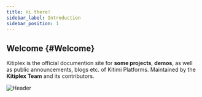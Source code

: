 ```yaml
---
title: Hi there!
sidebar_label: Introduction
sidebar_position: 1
---
```

## Welcome {#Welcome}

Kitiplex is the official documention site for **some projects**, **demos**, as well as public announcements, blogs etc. of Kitimi Platforms. Maintained by the **Kitiplex Team** and its contributors.


![Header](../static/img/header-blue.svg)